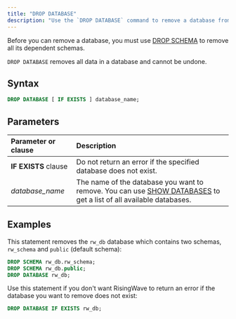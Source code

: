 ```yaml
---
title: "DROP DATABASE"
description: "Use the `DROP DATABASE` command to remove a database from your RisingWave instance."
---
```


Before you can remove a database, you must use [DROP SCHEMA](/sql/commands/sql-drop-schema) to remove all its dependent schemas.

<Warning>


`DROP DATABASE` removes all data in a database and cannot be undone.
</Warning>

## Syntax

```sql
DROP DATABASE [ IF EXISTS ] database_name;
```

## Parameters

| Parameter or clause  | Description                                                                                                                                            |
| :------------------- | :----------------------------------------------------------------------------------------------------------------------------------------------------- |
| **IF EXISTS** clause | Do not return an error if the specified database does not exist.                                                                                       |
| _database\_name_     | The name of the database you want to remove. You can use [SHOW DATABASES](/sql/commands/sql-show-databases) to get a list of all available databases. |

## Examples

This statement removes the `rw_db` database which contains two schemas, `rw_schema` and `public` (default schema):

```sql
DROP SCHEMA rw_db.rw_schema;
DROP SCHEMA rw_db.public;
DROP DATABASE rw_db;
```

Use this statement if you don't want RisingWave to return an error if the database you want to remove does not exist:

```sql
DROP DATABASE IF EXISTS rw_db;
```
